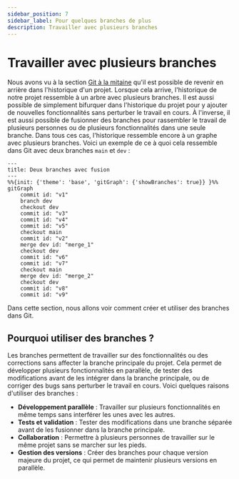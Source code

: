 ```yaml
---
sidebar_position: 7
sidebar_label: Pour quelques branches de plus
description: Travailler avec plusieurs branches
---
```


# Travailler avec plusieurs branches

Nous avons vu à la section [Git à la
mitaine](./git_how_it_works/git_mitaine.mdx) qu'il est possible de revenir en
arrière dans l'historique d'un projet. Lorsque cela arrive, l'historique de
notre projet ressemble à un arbre avec plusieurs branches. Il est aussi
possible de simplement bifurquer dans l'historique du projet pour y ajouter de
nouvelles fonctionnalités sans perturber le travail en cours. À l'inverse, il
est aussi possible de fusionner des branches pour rassembler le travail de
plusieurs personnes ou de plusieurs fonctionnalités dans une seule branche.
Dans tous ces cas, l'historique ressemble encore à un graphe avec plusieurs
branches. Voici un exemple de ce à quoi cela ressemble dans Git avec deux
branches `main` et `dev` :

```mermaid
---
title: Deux branches avec fusion
---
%%{init: {'theme': 'base', 'gitGraph': {'showBranches': true}} }%%
gitGraph
    commit id: "v1"
    branch dev
    checkout dev
    commit id: "v3"
    commit id: "v4"
    commit id: "v5"
    checkout main
    commit id: "v2"
    merge dev id: "merge_1"
    checkout dev
    commit id: "v6"
    commit id: "v7"
    checkout main
    merge dev id: "merge_2"
    checkout dev
    commit id: "v8"
    commit id: "v9"
```

Dans cette section, nous allons voir comment créer et utiliser des branches
dans Git.

## Pourquoi utiliser des branches ?

Les branches permettent de travailler sur des fonctionnalités ou des corrections
sans affecter la branche principale du projet. Cela permet de développer
plusieurs fonctionnalités en parallèle, de tester des modifications avant de
les intégrer dans la branche principale, ou de corriger des bugs sans perturber
le travail en cours. Voici quelques raisons d'utiliser des branches :

- **Développement parallèle** : Travailler sur plusieurs fonctionnalités en
  même temps sans interférer les unes avec les autres.
- **Tests et validation** : Tester des modifications dans une branche séparée
  avant de les fusionner dans la branche principale.
- **Collaboration** : Permettre à plusieurs personnes de travailler sur le même
  projet sans se marcher sur les pieds.
- **Gestion des versions** : Créer des branches pour chaque version majeure du
  projet, ce qui permet de maintenir plusieurs versions en parallèle.

